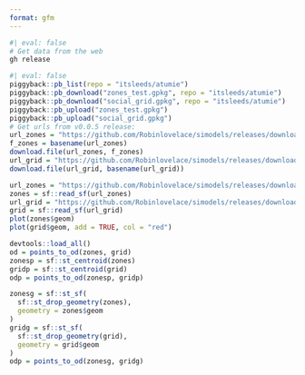 ```yaml
---
format: gfm
---
```


```bash
#| eval: false
# Get data from the web
gh release 
```


```r
#| eval: false
piggyback::pb_list(repo = "itsleeds/atumie")
piggyback::pb_download("zones_test.gpkg", repo = "itsleeds/atumie")
piggyback::pb_download("social_grid.gpkg", repo = "itsleeds/atumie")
piggyback::pb_upload("zones_test.gpkg")
piggyback::pb_upload("social_grid.gpkg")
# Get urls from v0.0.5 release:
url_zones = "https://github.com/Robinlovelace/simodels/releases/download/v0.0.5/zones_test.gpkg"
f_zones = basename(url_zones)
download.file(url_zones, f_zones)
url_grid = "https://github.com/Robinlovelace/simodels/releases/download/v0.0.5/social_grid.gpkg"
download.file(url_grid, basename(url_grid))
```

```r
url_zones = "https://github.com/Robinlovelace/simodels/releases/download/v0.0.5/zones_test.gpkg"
zones = sf::read_sf(url_zones)
url_grid = "https://github.com/Robinlovelace/simodels/releases/download/v0.0.5/social_grid.gpkg"
grid = sf::read_sf(url_grid)
plot(zones$geom)
plot(grid$geom, add = TRUE, col = "red")
```

```r
devtools::load_all()
od = points_to_od(zones, grid)
zonesp = sf::st_centroid(zones)
gridp = sf::st_centroid(grid)
odp = points_to_od(zonesp, gridp)

zonesg = sf::st_sf(
  sf::st_drop_geometry(zones),
  geometry = zones$geom
)
gridg = sf::st_sf(
  sf::st_drop_geometry(grid),
  geometry = grid$geom
)
odp = points_to_od(zonesg, gridg)
```
